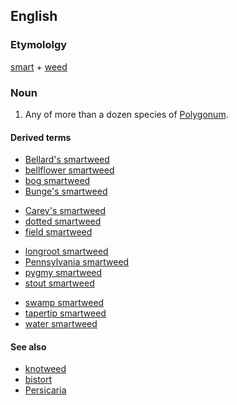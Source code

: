 ==English==
===Etymololgy===
[[smart]] + [[weed]]
===Noun===
{{en-noun}}
# Any of more than a dozen species of [[Polygonum]].

====Derived terms====
{{rel-top4|terms derived from smartweed}}
*[[Bellard's smartweed]]
*[[bellflower smartweed]]
*[[bog smartweed]]
*[[Bunge's smartweed]]
{{rel-mid4}}
*[[Carey's smartweed]]
*[[dotted smartweed]]
*[[field smartweed]]
{{rel-mid4}}
*[[longroot smartweed]]
*[[Pennsylvania smartweed]]
*[[pygmy smartweed]]
*[[stout smartweed]]
{{rel-mid4}}
*[[swamp smartweed]]
*[[tapertip smartweed]]
*[[water smartweed]]
{{rel-bottom}}
====See also====
{{pedialite|Polygonum}}
*[[knotweed]]
*[[bistort]]
*[[Persicaria]]